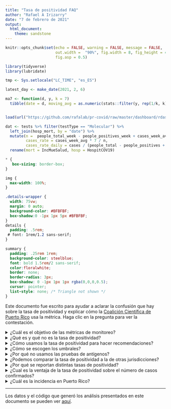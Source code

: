 ```yaml
---
title: "Tasa de positividad FAQ"
author: "Rafael A Irizarry"
date: "7 de febrero de 2021"
output: 
  html_document:
    theme: sandstone
---
```


```r
knitr::opts_chunk$set(echo = FALSE, warning = FALSE, message = FALSE,
                      out.width =  "90%", fig.width = 8, fig_height = 4,
                      fig.asp = 0.5)
```


```r
library(tidyverse)
library(lubridate)

tmp <- Sys.setlocale("LC_TIME", "es_ES")

latest_day <- make_date(2021, 2, 6)

ma7 <- function(d, y, k = 7) 
  tibble(date = d, moving_avg = as.numeric(stats::filter(y, rep(1/k, k))))


load(url("https://github.com/rafalab/pr-covid/raw/master/dashboard/rdas/data.rda"))

dat <- tests %>% filter(testType == "Molecular") %>%
  left_join(hosp_mort, by = "date") %>% 
  mutate(n =  people_total_week - people_positives_week + cases_week_avg * 7,
         cases_rate = cases_week_avg * 7 / n,
         cases_rate_daily = cases / (people_total - people_positives + cases)) %>%
  rename(mort = IncMueSalud, hosp = HospitCOV19)
```

```css
* {
   box-sizing: border-box;
}

img {
  max-width: 100%;
}

.details-wrapper {
  width: 75vw;
  margin: 0 auto;
  background-color: #BFBFBF;
  box-shadow:0 -1px 1px 5px #BFBFBF;
}
details {
  padding: .5rem;
 # font: 1rem/1.2 sans-serif;
}

summary {
  padding: .25rem 1rem;
  background-color: steelblue;
  font: bold 1.5rem/2 sans-serif;
  color:floralwhite;
  border: none;
  border-radius: 3px;
  box-shadow: 0 -1px 1px 1px rgba(0,0,0,0.5);
  cursor: pointer;
  list-style: none; /* Triangle not shown */
}
```

Este documento fue escrito para ayudar a aclarar la confusión que hay sobre la tasa de positividad y explicar cómo la [Coalición Científica de Puerto Rico](https://sites.google.com/view/coalicion-cientificapr/home) usa la métrica. Haga clic en la pregunta para ver la contestación.

<details><summary>¿Cuál es el objetivo de las métricas de monitoreo? </summary>

El COVID-19 es una enfermedad infecciosa, lo cual significa que mientras más infectados haya hoy, más casos infectados puede haber mañana. Sin estrategias de mitigación, el crecimiento puede ser exponencial: si hoy hubiesen 100 infectados, la semana que viene pudiesen haber 200, luego 400, 800, 1,600, etc..  Antes de que nos demos cuenta los hospitales pudiesen estar abarrotados. Por suerte, medidas de mitigación, como el distanciamiento físico, el uso de mascarillas, y la prohibición de aglomeraciones en espacios cerrados, ayudan a detener el crecimiento. Pero para saber cuándo hacen falta estas medidas, necesitamos tener métricas y estimados de casos activos en **el presente**.

Para generar estimados de cuántos contagiados con el virus SARS-CoV-2 hay en un momento dado (la incidencia) y si están subiendo o bajando (la tendencia), monitoreamos métricas calibradas con datos que nos informan sobre la incidencia y la tendencia.  Estas métricas y el código utilizado para calcularse pueden examinarse, de manera transparente, [aquí](https://rconnect.dfci.harvard.edu/covidpr/). De estas métricas, **la tasa de positividad es la más útil** y 
en esta página explicamos cómo se calibran e interpreta para hacer recomendaciones.

</details>


<details><summary>¿Qué es y qué no es la tasa de positividad?</summary>

La tasa de positividad se define de dos formas:

$$\mbox{tasa de positividad (por ciento de pruebas)} = \frac{\mbox{Número de pruebas moleculares positivas}}{\mbox{Número de pruebas moleculares totales}}$$

$$\mbox{tasa de positividad (por ciento de casos)} =\frac{\mbox{Casos nuevos único detectados con prueba molecular}}{\mbox{Número de personas que se hicieron la prueba molecular}}$$

Aquí nos referimos a estas dos versiones como _% pruebas_ y _% casos_, respectivamente. En la sección _¿Por qué se reportan distintas tasas de positividad?_ explicamos las diferencias, pero ambas son útiles. 

Al ser un por ciento en vez de un total, en general, la tasa de positividad nos permiten comparar la tasa en periodos con pocas pruebas a la tasa en periodos con muchas pruebas. Para entender este punto consideren que en diciembre 23 se detectaron alrededor de 500 casos nuevos mientras que dos días más tarde, el día de navidad, sólo se detectaron alrededor de 40 casos. En estos dos días se hicieron alrededor de 5,000 y 400 pruebas, respectivamente. Al ver que los casos bajaron de 500 a 40, ¿debemos concluir que mejoró la situación? La contestación es **no** ya que se hicieron menos pruebas el 23. El hecho de que la tasa de positividad es alrededor 10% en ambos días nos ayuda a evitar llegar a esta conclusión errónea.

Importante señalar que **la tasa de positividad no es lo mismo que la incidencia.** La incidencia para un periodo dado se define como el por ciento de personas en **todo** Puerto Rico que son casos nuevos para ese periodo. Para que la tasa de positividad se aproxime a la incidencia tendríamos que hacerle pruebas a un grupo representativo de la población general y esto no es lo que se hace, ni se debe hacer. Es mucho más probable que un sintomático se haga una prueba molecular que una persona saludable sin síntomas. Noten, por ejemplo, que un día con tasa de positividad de 1% se considera bien baja, pero una incidencia de 1% se considera altísimo ya que significa que se añadieron alrededor de 30,000 casos activos. Con 30,000 casos nuevos al día los hospitales estarían abarrotados. **Nuestro estimado actual es que a finales de enero entre 0.1% y 0.5% de la población estaba infectada**. En la sección sobre _la incidencia en Puerto Rico_ damos los detalles de cómo llegamos a este estimado. 

No obstante moniteorear la tasa de positividad es una manera práctica y útil de tener un idea de cuánto es la incidencia y predecir muertes y hospitalizaciones futuras. En la próxima sección explicamos cómo usamos la tasa de positividad para monitorear cuándo los casos suben o bajan, pero recuerden: **no es lo mismo que la incidencia**. 

</details>

<details><summary>¿Cómo usamos la tasa de positividad para hacer recomendaciones?</summary>

La tasa de positividad es la mejor métrica para predecir muertes y hospitalizaciones futuras.
Para ver esto, graficamos la tasa de positividad y las muertes que ocurren dos semanas más tarde para datos desde junio 1:

```r
tmp <- dat %>% 
  mutate(x_1 = lag(fit, 7), x_2 = lag(cases_rate, 14)) %>%
  filter(date>make_date(2020, 6, 1) & date < latest_day - days(14)) %>% 
  select(date, x_1, x_2) %>%
  rename('% pruebas'= x_1, '% casos' = x_2) %>%
  pivot_longer(-date, names_to = "Version") %>%
  mutate(Version = factor(Version, levels = c("% pruebas", "% casos"))) %>%
  left_join(select(dat, date, mort, mort_week_avg), by = "date")

tmp %>%
  ggplot(aes(value, mort_week_avg)) +
  geom_point() +
  xlab("Tasa de positividad (promedio de 7 días)") +
  ylab("Muertes por día dos semanas después (promedio 7 días)") +
  theme_bw() +
  facet_wrap(~Version)

#tmp %>% group_by(Version) %>% summarize(cor=round(cor(value, mort_week_avg),2))
```

Noten que, en general, cuando sube la tasa de positividad, suben las muertes dos semanas más tarde: la correlación es alrededor de 0.9 para ambas definiciones de la tasa. 

La siguiente tabla nos permite conectar valores de tasa de positividad con valores de muertes por día:

```r
tmp %>% 
  mutate(positividad = cut(value*100, c(seq(0, 10, 2),Inf), include.lowest = TRUE)) %>%
  group_by(Version, positividad) %>%
  summarize(muertes = mean(mort)) %>%
  pivot_wider(names_from = Version, values_from = muertes) %>%
  mutate(positividad = str_replace(str_replace_all(as.character(positividad), "[\\(|\\[](\\d+),(\\d+|Inf)\\]", "\\1%-\\2%"), "-Inf%", "+")) %>%
  setNames(c("Tasa de positividad", "Muertes por día (% pruebas)", "Muertes por día (% casos)")) %>%
  knitr::kable(digits = 1, align = c('c', 'c', 'c'))
```

Como sabemos que hay más muertes cuando hay más casos, y que por lo general estas ocurren alrededor de 1-2 semanas luego de la infección, estos resultados implican que en el pasado la tasa de positividad ha subido cuando los casos suben y bajado cuando los casos bajan. 

Nota técnica: La excepción a este patrón es cuando se hacen tan pocas pruebas que se comienza a priorizar a los sintomáticos y como resultado la tasa sube sin que los casos necesariamente suban. En este caso la tasa de positividad alta esta detectando otro problema: se están haciendo muy pocas pruebas. Cuando se hacen muy pocas pruebas es más difícil detectar y aislar los casos contagiosos. Este fenómeno lo vimos durante el comienzo de la pandemia en marzo y abril y durante las fiestas de navidad.

</details>

<details><summary>¿Cómo se escogen los umbrales?</summary>

La Coalición Científica ha seleccionado los umbrales de 3% y 2% para la tasa de positividad (por ciento de pruebas) y la tasas de positividad (por ciento de casos), respectivamente. Estos por cientos se escogen estudiando los datos de los pasados meses. Específicamente, calculamos el número de muertes por día que ocurren dos semanas después de días con tasas de positividad por debajo y por encima de estos umbrales. Entonces, notamos cuán baja tiene que ser la tasa de positividad para volver a la normalidad: menos de una muerte por COVID-19 por día.

```r
tmp %>% mutate(below = (Version == "% pruebas" & value < 0.03) |
                 (Version == "% casos" & value < 0.02)) %>%
  group_by(Version, below) %>%
  summarize(muertes_por_dia = mean(mort)) %>%
  pivot_wider(names_from = below, values_from = muertes_por_dia) %>%
  setNames(c("Versión", "Sobre el umbral", "Debajo de umbral")) %>%
  .[,c(1,3,2)] %>%
  knitr::kable(digit = 1, caption = "Muertes por día para días debajo y encima del umbral.")
```

Este es el mejor estimado con la información que tenemos ahora y continuaremos estudiando los datos cuidadosamente.

Importante notar que las recomendaciones de la Coalición Científica no están basadas exclusivamente en la tasa de positividad y estos umbrales. Se consideran otros factores. Esto es particularmente cierto para recomendaciones relacionadas a decisiones para las cuales hay muchos otros factores que considerar, como la reapertura de escuelas.
</details>


<details><summary>¿Por qué no usamos las pruebas de antígenos?</summary>

Comenzando en noviembre, en Puerto Rico se empezaron a hacer eventos de pruebas masivas gratis. En estos eventos se usan pruebas de antígenos. Estos eventos son muy importantes, pues nos permiten detectar casos y recomendar aislamiento. Pero aquí explicamos por qué no incluimos estos datos en el cálculo de tasa de positividad. 

Bajo esta estrategia esperamos ver tasas de positividad mucho más bajas que lo que vemos con las pruebas moleculares. ¡Pero esto no implica que hay menos casos! La razón es que para un sintomático es mucho más probable hacerse una prueba molecular que esperar a uno de estos eventos. Para conectar valores de la tasa de positividad basada en pruebas de antígenos a casos, hospitalizaciones y muertes necesitaríamos calibrar como hicimos en la sección sobre _¿Cómo es útil la tasa de positividad?_ Pero, desafortunadamente, no tenemos suficientes datos de pruebas de antígenos de marzo a octubre.

Finalmente, notamos que mezclar datos de ambas pruebas, moleculares y de las de antígeno, empeora grandemente la tasa de positividad como métrica de monitoreo. Vemos esto comparando la relación de las muertes por día versus la tasa de positividad (por ciento de casos) definida con pruebas moleculares (izquierda) y combinando pruebas moleculares y de antígenos (derecha). Mostramos datos de noviembre 1 a enero 24:

 
```r
dat2 <- tests %>% 
  filter(testType %in% c("Molecular","Molecular+Antigens")) %>%
  mutate(testType = ifelse(testType == "Molecular+Antigens", "Molecular y Antígeno",testType)) %>%
  left_join(hosp_mort, by = "date") %>% 
  mutate(n =  people_total_week - people_positives_week + cases_week_avg * 7,
         cases_rate = cases_week_avg * 7 / n,
         cases_rate_daily = cases / (people_total - people_positives + cases)) %>%
  rename(mort = IncMueSalud, hosp = HospitCOV19)

tmp2 <- dat2 %>% 
  mutate(x = lag(cases_rate, 14)) %>%
  filter(date > make_date(2020, 11, 1) & date < latest_day - days(14)) %>% 
  select(date, testType, x) %>%
  left_join(select(dat2, date, mort, mort_week_avg), by = "date")

tmp2 %>%
  ggplot(aes(x, mort_week_avg)) +
  geom_point() +
  xlab("Tasa de positividad (promedio de 7 días)") +
  ylab("Muertes por día dos semanas después (promedio 7 días)") +
  theme_bw() +
  facet_wrap(~testType)

#tmp %>% group_by(testType) %>% summarize(cor=round(cor(x, mort_week_avg),2))
```

El poder de predicción baja substancialmente al añadir los resultados de pruebas de antígenos. Una posible explicación para esto es que la tasa sube y baja dependiendo de cuantas de las pruebas incluidas son de antígeno, lo cual no tiene nada que ver con cuantos casos reales hay.

Nota técnica: Otra razón por la cual la tasa de positividad es menor cuando se usan pruebas de antígeno es que estas pruebas tienen menos sensitividad que las pruebas moleculares. Esto quiere decir que cuando una persona infectada se hace una prueba de antígeno es más probable salir negativo por error que si se hace una prueba molecular.

</details>



<details><summary>¿Podemos comparar la tasa de positividad a la de otras jurisdicciones?</summary>

No es recomendado hacer comparaciones directas ya que la tasa de positividad es afectada por varios factores que pueden ser únicos a cada jurisdicción. Para empezar hay que estar seguro que se está usando la misma definición en ambas jurisdicciones ya que varía. El hecho que algunas jurisdicciones hacen muchísimas mas pruebas que en Puerto Rico hace que sus tasas sean más bajas. Por último, para la tasa basada en pruebas, el por ciento de personas que se hacen múltiples pruebas puede afectar la tasa de positividad.

</details>


<details><summary>¿Por qué se reportan distintas tasas de positividad?</summary>

Durante la pandemia se han usado diferentes definiciones de tasa de positividad. De aquí emana mucha de la confusión. Pero si entendemos las definiciones, y las mantenemos fijas, esto no es un problema. Aquí damos las definiciones y explicamos las diferencia. 

La definición más sencilla es:

$$\mbox{tasa de positividad (por ciento de pruebas)} = \frac{\mbox{Número de pruebas moleculares positivas}}{\mbox{Número de pruebas moleculares totales}}$$
**Aquí llamaremos esta versión _% pruebas_.**

Otra definición comúnmente usada es:

$$\mbox{tasa de positividad (por ciento de casos)} =\frac{\mbox{Casos nuevos único detectados con prueba molecular}}{\mbox{Número de personas que se hicieron la prueba molecular}}$$
**Aquí llamaremos esta versión _% casos_.**

La versión % pruebas es más comúnmente usada y la razón es simplemente porque es más fácil de calcular ya que no hay que descifrar si la prueba viene de una persona que ya salió positivo. El CDC, por ejemplo, usa la definición basada en pruebas [cuando compara los estados](https://covid.cdc.gov/covid-data-tracker/#testing_positivity7day). Gracias al BioPortal del Departamento de Salud, en Puerto Rico podemos calcular la versión basada en casos también.

Aunque ambas versiones pueden parecer lo mismo no lo son. La razón es que es común para una persona con prueba positiva volver a hacerse la prueba una o dos semanas más tarde y volver a salir positivo. Si sale positivo de nuevo se cuenta como prueba positiva pero no como caso único nuevo. Salir positivo dos semanas más tarde es común ya que el DNA viral continua en el cuerpo aún cuando ya no se es contagioso. Como resultado % pruebas $>$ % casos
y mientras más personas se repiten la prueba más grande la diferencia. 

Ahora bien, aunque los números no son iguales, en Puerto Rico **ambas definiciones han seguido el mismo patrón** desde el comienzo durante de la pandemia. Esta gráfica muestra ambas definiciones y pueden ver como suben y bajan juntas. 

```r
dat %>% select(date, fit, cases_rate) %>% 
  rename('% casos' = cases_rate, '% pruebas' = fit) %>%
  pivot_longer(-date, names_to = "Versión") %>%
  filter(!is.na(value)) %>%
  ggplot(aes(date, value, color = Versión)) +
  geom_line() + 
  ylab("Tasa de positividad") + 
  xlab("Fecha") +
  theme(legend.position="bottom") +
  theme_bw()
```

Siguen el mismo patrón porque el factor principal que determina el valor de estas métricas es el número de casos. 
Notas técnicas:

* En Puerto Rico también observamos duplicados que parecen ser errores de entrada. Estos son fáciles de remover y siempre lo hacemos.
* Otro factor que hace la diferencia entre las dos versiones aun mayor es que para calcular la versión % pruebas a veces se remueven los casos únicos anteriores pero solo si salen positivo. 
* Otras versiones de la tasa de positividad emanan de que se pueden calcular para distintos periodos. El periodo más comúnmente usado son 7 días, pero otros periodos que hemos visto son 1 día, 3 días, y 14 días. La ventaja de periodos largos es que la métrica es más estable ya que se amortigua la variabilidad aleatoria que observamos de día a día. La ventaja de periodos cortos es que son más representativos de la situación actual ya que no depende tanto de datos del pasado.

**Como cada definición tiene sus ventajas y desventajas, la Coalición Científica monitoreamos ambas** usando un periodo de una semana.

</details>


<details><summary>¿Cual es la ventaja de la tasa de positividad sobre el número de casos confirmados?</summary>

Cuando el Departamento de Salud reporta casos confirmados para un día, se refieren a los casos **detectados**. Este número es mucho menor al número de personas contagiadas en Puerto Rico. ¿Por qué? 

* La mayoría de los casos no se detectan porque son asintomáticos o se recuperan sin hacerse la prueba. Aun así pueden transmitir el virus.

* Hay retrasos en reportar los resultados de las pruebas. Por ejemplo, es posible que hoy se reporten 50 casos, pero, 14 días más tardes, cuando tenemos datos completos, nos enteraremos de otros 450 que dieron positivo ese día.

Otro problema con esta métrica es que depende de cuantas pruebas se hacen: **mientras más pruebas se hacen, más casos se detectan**. Aquí dos ejemplos basados en observaciones recientes:

```r
#dat %>% group_by(wd = wday(date)) %>% summarize(cases = mean(cases, na.rm=TRUE))
```

* Los domingos se reportan casi 10 veces menos casos que los lunes, no por que hay menos contagios sino por que algunos laboratorios cierran ese día. Por lo tanto se hacen menos pruebas el domingo.

* Durante los días feriados en Puerto Rico se reportan muchos menos casos que en otros días. La razón no es que hay menos casos, es que se hicieron menos pruebas.

* En Massachusetts se están haciendo alrededor de 100,000 pruebas moleculares al día, mientras que en Puerto Rico solo se hacen alrededor de 5,000. Por lo tanto, aunque reporten muchos más casos, Massachusetts no necesariamente tiene muchos más casos, si no que están haciendo muchas más pruebas.

La siguiente gráfica muestra los casos nuevos detectados de octubre 15 a enero 15. Pueden ver el bajón el día de las elecciones (noviembre 3), fin de semana de acción de gracias (noviembre 26-29), y las navidades (diciembre 24-enero 6).
```r
dat %>% filter(date >= make_date(2020, 10, 15) & date <= make_date(2021, 1, 15)) %>%
  ggplot(aes(date, cases_week_avg)) + 
  geom_line() + 
  xlab("Fecha") + 
  annotate("segment", x = make_date(2020, 11, 1), xend = make_date(2020, 11, 3), 
           y = 350, yend = 475, size=1, color = "blue", arrow=arrow())+
  annotate("text", x = make_date(2020, 11, 1), 
           y = 340, label = "Elecciones")+
  annotate("segment", x = make_date(2020, 11, 26), xend = make_date(2020, 11, 27), 
           y = 400, yend = 575, size=1, color = "blue", arrow=arrow())+
  annotate("text", x = make_date(2020, 11, 26), 
           y = 385, label = "Acción de gracia")+
  annotate("segment", x = make_date(2020, 12, 23), xend = make_date(2020, 12, 25), 
           y = 250, yend = 325, size=1, color = "blue", arrow=arrow())+
  annotate("text", x = make_date(2020, 12, 23), 
           y = 235, label = "Navidad") +
  annotate("segment", x = make_date(2021, 1, 9), xend = make_date(2021, 1, 6), 
           y = 200, yend = 260, size=1, color = "blue", arrow=arrow())+
  annotate("text", x = make_date(2021, 1, 9), 
           y = 190, label = "Reyes") +
  
  ylab("Casos nuevos por día (promedio de 7 días)") + theme_bw()
```

</details>


<details><summary>¿Cuál es la incidencia en Puerto Rico?</summary>

Por las razones explicadas anteriormente, no sabemos exactamente cuál es la incidencia: no detectamos todos los casos. 

El mejor estimado que podemos dar está basado en las muertes. La mayoría de muertes por COVID-19 sí se detectan. Una forma de confirmar esto es que las muertes en exceso durante la pandemia se acercan a las muertes reportadas por COVID-19. La razón que no usamos las muertes como métrica de monitoreo es por que toma varios días entre el día de contagio y el día de muerte, además que hay rezagos de más de una semana en reportar. Pero, una vez tenemos los datos, podemos usarlos para estimar incidencia en el pasado.

Para la siguiente gráfica ignoramos las últimas dos semanas dado el rezago en reportar y calculamos un promedio de 14 días:

```r
with(dat, ma7(date, mort, k = 14)) %>%
  ggplot(aes(date, moving_avg)) +
  geom_line() +
  xlab("Fecha") +
  ylab("Muertes por día (promedio de 14 días)") +
  theme_bw()
```

La [CDC da estimados](https://covid.cdc.gov/covid-data-tracker/#national-lab) del por ciento de la población que se ha infectado. Usando estos estimados encontramos que entre 0.5% y 1.5% de los casos resultan en muertes. Usando esto podemos estimar la incidencia para cada día multiplicando las muertes por día por 67 y 200 para darnos una rango. Las 6 muertes por día que estábamos viendo al final de enero 2021, resulta en estimado de 420 a 1,200 casos nuevos al día. Si suponemos que se es contagiosos por 10 días, esto se traduce a entre 4,200 y 12,000 personas contagiosas en Puerto Rico: una incidencia de entre 0.14% y 0.4%.

</details>

-----

Los datos y el código que generó los análisis presentados en este documento se pueden ver [aquí](https://github.com/rafalab/pr-covid/blob/master/coalicion/tasa-de-positividad-faq.Rmd).

